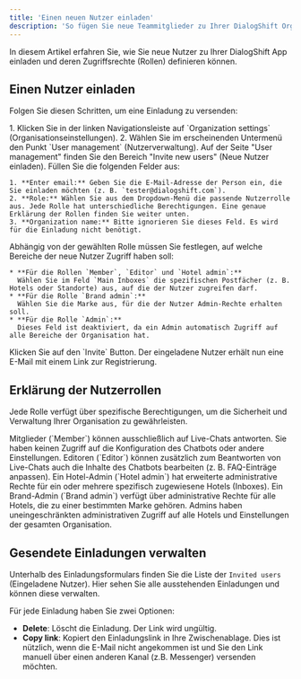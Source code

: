 ```yaml
---
title: 'Einen neuen Nutzer einladen'
description: 'So fügen Sie neue Teammitglieder zu Ihrer DialogShift Organisation hinzu und verwalten deren Berechtigungen.'
---
```


In diesem Artikel erfahren Sie, wie Sie neue Nutzer zu Ihrer DialogShift App einladen und deren Zugriffsrechte (Rollen) definieren können.

## Einen Nutzer einladen

Folgen Sie diesen Schritten, um eine Einladung zu versenden:

<Steps>
  <Step title="Zur Nutzerverwaltung navigieren">
    1. Klicken Sie in der linken Navigationsleiste auf `Organization settings` (Organisationseinstellungen).
    2. Wählen Sie im erscheinenden Untermenü den Punkt `User management` (Nutzerverwaltung).
  </Step>

  <Step title="Einladungsdetails eingeben">
    Auf der Seite "User management" finden Sie den Bereich "Invite new users" (Neue Nutzer einladen). Füllen Sie die folgenden Felder aus:

    1. **Enter email:** Geben Sie die E-Mail-Adresse der Person ein, die Sie einladen möchten (z. B. `tester@dialogshift.com`).
    2. **Role:** Wählen Sie aus dem Dropdown-Menü die passende Nutzerrolle aus. Jede Rolle hat unterschiedliche Berechtigungen. Eine genaue Erklärung der Rollen finden Sie weiter unten.
    3. **Organization name:** Bitte ignorieren Sie dieses Feld. Es wird für die Einladung nicht benötigt.
  </Step>

  <Step title="Berechtigungen zuweisen">
    Abhängig von der gewählten Rolle müssen Sie festlegen, auf welche Bereiche der neue Nutzer Zugriff haben soll:

    * **Für die Rollen `Member`, `Editor` und `Hotel admin`:**
      Wählen Sie im Feld `Main Inboxes` die spezifischen Postfächer (z. B. Hotels oder Standorte) aus, auf die der Nutzer zugreifen darf.
    * **Für die Rolle `Brand admin`:**
      Wählen Sie die Marke aus, für die der Nutzer Admin-Rechte erhalten soll.
    * **Für die Rolle `Admin`:**
      Dieses Feld ist deaktiviert, da ein Admin automatisch Zugriff auf alle Bereiche der Organisation hat.
  </Step>

  <Step title="Einladung versenden">
    Klicken Sie auf den `Invite` Button. Der eingeladene Nutzer erhält nun eine E-Mail mit einem Link zur Registrierung.
  </Step>
</Steps>

## Erklärung der Nutzerrollen

Jede Rolle verfügt über spezifische Berechtigungen, um die Sicherheit und Verwaltung Ihrer Organisation zu gewährleisten.

<AccordionGroup>
  <Accordion title="Member">
    Mitglieder (`Member`) können ausschließlich auf Live-Chats antworten. Sie haben keinen Zugriff auf die Konfiguration des Chatbots oder andere Einstellungen.
  </Accordion>
  <Accordion title="Editor">
    Editoren (`Editor`) können zusätzlich zum Beantworten von Live-Chats auch die Inhalte des Chatbots bearbeiten (z. B. FAQ-Einträge anpassen).
  </Accordion>
  <Accordion title="Hotel admin">
    Ein Hotel-Admin (`Hotel admin`) hat erweiterte administrative Rechte für ein oder mehrere spezifisch zugewiesene Hotels (Inboxes).
  </Accordion>
  <Accordion title="Brand admin">
    Ein Brand-Admin (`Brand admin`) verfügt über administrative Rechte für alle Hotels, die zu einer bestimmten Marke gehören.
  </Accordion>
  <Accordion title="Admin">
    Admins haben uneingeschränkten administrativen Zugriff auf alle Hotels und Einstellungen der gesamten Organisation.
  </Accordion>
</AccordionGroup>


## Gesendete Einladungen verwalten

Unterhalb des Einladungsformulars finden Sie die Liste der `Invited users` (Eingeladene Nutzer). Hier sehen Sie alle ausstehenden Einladungen und können diese verwalten.

Für jede Einladung haben Sie zwei Optionen:

-   **Delete**: Löscht die Einladung. Der Link wird ungültig.
-   **Copy link**: Kopiert den Einladungslink in Ihre Zwischenablage. Dies ist nützlich, wenn die E-Mail nicht angekommen ist und Sie den Link manuell über einen anderen Kanal (z.B. Messenger) versenden möchten. 